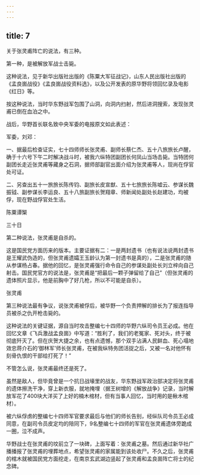 ```yaml
---
---
---
```

title: 7
---



关于张灵甫阵亡的说法，有三种。

第一种，是被解放军战士击毙。

这种说法，见于新华出版社出版的《陈粟大军征战记》，山东人民出版社出版的《孟良崮战役》《孟良崮战役资料选》，以及公开发表的原华野将领回忆录及电影《红日》等。

按这种说法，当时华东野战军包围了山洞，向洞内扫射，然后进洞搜索，发现张灵甫已倒在血泊之中。

战后，华野首长联名致中央军委的电报原文如此表述：

军委，刘邓：

一、据最后检查证实，七十四师师长张灵甫、副师长蔡仁杰、五十八旅旅长卢醒，确于十六号下午二时解决战斗时，被我六纵特团副团长何凤山当场击毙。当特团何副团长走近张灵甫等藏身之石洞，据师部副官出面介绍为张灵甫等人，现尚在俘官处可证。

二、另查出五十一旅旅长陈传钧、副旅长皮宣猷、五十七旅旅长陈嘘云、参谋长魏振钺、副参谋长李运良、五十八旅副旅长贺翔章、师新闻处副处长赵建功，均被俘，现在野战俘官处生活。

陈粟谭榘

三十日

第二种说法，张灵甫是自杀的。

这是国民党方面历来的版本。主要证据有二：一是两封遗书（也有说法说两封遗书是王耀武伪造的，但张灵甫遗孀王玉龄认为第一封遗书是真的），二是张灵甫的随从参谋杨占春。据他的回忆，是张灵甫强行命令自己的参谋处副处长刘立梓向自己射击。国民党官方的说法是，张灵甫是“把最后一颗子弹留给了自己”（但张灵甫的遗体照片显示，他是前胸中了好几枪，所以不可能是自杀）。

张灵甫



第三种说法最有争议，说张灵甫被俘后，被华野一个负责押解的排长为了报连指导员被杀之仇开枪击毙的。

这种说法的关键证据，源自当时攻击整编七十四师的华野六纵司令员王必成。他在回忆文章《飞兵激战孟良崮》中写道：“胜利了，我们的老冤家、死对头，终于被彻底歼灭了。但在庆贺大捷之余，也有点遗憾，那个双手沾满人民鲜血、死心塌地效忠蒋介石的‘御林军’师长张灵甫，在被我纵特务团活捉之后，又被一名对他怀有刻骨仇恨的干部给打死了！”

不管怎么说，张灵甫最终还是死了。

虽然是敌人，但毕竟曾是一个抗日战壕里的战友，华东野战军政治部决定将张灵甫的遗体擦洗干净，穿上新衣服，就地掩埋（据王树增的《解放战争》记录，当时解放军花了400块大洋买了上好的楠木棺材，但有当事人回忆，当时用的是楸木棺材）。

被六纵俘虏的整编七十四师军官要求最后与他们的师长告别，经纵队司令员王必成同意，在副司令员皮定均的陪同下，9名整编七十四师的军官在张灵甫遗体旁跪成一圈，泣不成声。

华野战士在张灵甫的坟前立了一块碑，上面写着：张灵甫之墓。然后通过新华社广播播报了张灵甫的埋葬地点，希望张灵甫的家属能到该处收尸。不久之后，张灵甫的棺木就被国民党方面挖走，在南京玄武湖边竖起了张灵甫和孟良崮阵亡将士的纪念碑。